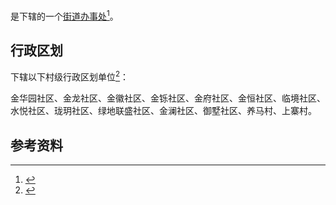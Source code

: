 {{中国乡级行政区|52/01/15/003/000}}

'''{{PAGENAMEBASE}}'''是{{PRC admin/fullname|52/01/15/003/000|3}}下辖的一个[[街道办事处|街道办事处]]<ref>{{PRC admin/ref sgc|{{PRC admin/parent|52/01/15/003/000}}}}</ref>。

== 行政区划 ==
{{PAGENAMEBASE}}下辖以下村级行政区划单位<ref>{{PRC admin/ref sgc|52/01/15/003/000}}</ref>：

金华园社区、金龙社区、金徽社区、金铄社区、金府社区、金恒社区、临境社区、水悦社区、珑玥社区、绿地联盛社区、金澜社区、御墅社区、养马村、上寨村。

== 参考资料 ==
{{reflist}}

{{贵州行政区划小作品}}
{{PRC admin/navcat|52/01/15/003/000}}